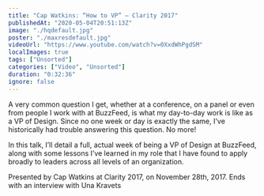 ```yaml
---
title: "Cap Watkins: “How to VP” — Clarity 2017"
publishedAt: "2020-05-04T20:51:13Z"
image: "./hqdefault.jpg"
poster: "./maxresdefault.jpg"
videoUrl: "https://www.youtube.com/watch?v=0XxdWhPgdSM"
localImages: true
tags: ["Unsorted"]
categories: ["Video", "Unsorted"]
duration: "0:32:36"
ignore: false
---
```


A very common question I get, whether at a conference, on a panel or even from people I work with at BuzzFeed, is what my day-to-day work is like as a VP of Design. Since no one week or day is exactly the same, I've historically had trouble answering this question. No more!

In this talk, I’ll detail a full, actual week of being a VP of Design at BuzzFeed, along with some lessons I’ve learned in my role that I have found to apply broadly to leaders across all levels of an organization.

Presented by Cap Watkins at Clarity 2017, on November 28th, 2017. Ends with an interview with Una Kravets

